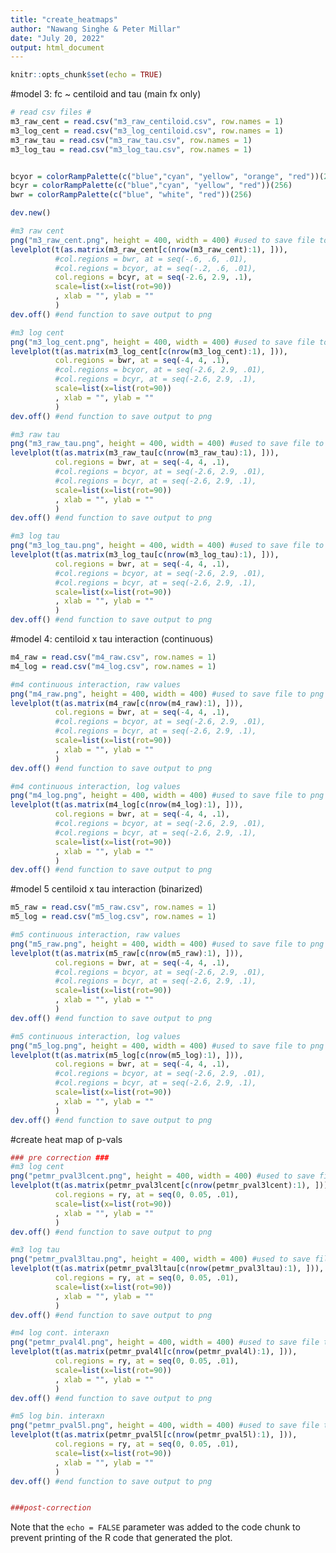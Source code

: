 ---
title: "create_heatmaps"
author: "Nawang Singhe & Peter Millar"
date: "July 20, 2022"
output: html_document
---

```{r setup, include=FALSE}
knitr::opts_chunk$set(echo = TRUE)
```

#model 3: fc ~ centiloid and tau (main fx only)
```{r}
# read csv files #
m3_raw_cent = read.csv("m3_raw_centiloid.csv", row.names = 1)
m3_log_cent = read.csv("m3_log_centiloid.csv", row.names = 1)
m3_raw_tau = read.csv("m3_raw_tau.csv", row.names = 1)
m3_log_tau = read.csv("m3_log_tau.csv", row.names = 1)


bcyor = colorRampPalette(c("blue","cyan", "yellow", "orange", "red"))(256)
bcyr = colorRampPalette(c("blue","cyan", "yellow", "red"))(256)
bwr = colorRampPalette(c("blue", "white", "red"))(256)

dev.new()

#m3 raw cent
png("m3_raw_cent.png", height = 400, width = 400) #used to save file to png output
levelplot(t(as.matrix(m3_raw_cent[c(nrow(m3_raw_cent):1), ])), 
          #col.regions = bwr, at = seq(-.6, .6, .01), 
          #col.regions = bcyor, at = seq(-.2, .6, .01),
          col.regions = bcyr, at = seq(-2.6, 2.9, .1), 
          scale=list(x=list(rot=90))
          , xlab = "", ylab = ""
          )
dev.off() #end function to save output to png

#m3 log cent
png("m3_log_cent.png", height = 400, width = 400) #used to save file to png output
levelplot(t(as.matrix(m3_log_cent[c(nrow(m3_log_cent):1), ])), 
          col.regions = bwr, at = seq(-4, 4, .1), 
          #col.regions = bcyor, at = seq(-2.6, 2.9, .01),
          #col.regions = bcyr, at = seq(-2.6, 2.9, .1), 
          scale=list(x=list(rot=90))
          , xlab = "", ylab = ""
          )
dev.off() #end function to save output to png

#m3 raw tau
png("m3_raw_tau.png", height = 400, width = 400) #used to save file to png output
levelplot(t(as.matrix(m3_raw_tau[c(nrow(m3_raw_tau):1), ])), 
          col.regions = bwr, at = seq(-4, 4, .1), 
          #col.regions = bcyor, at = seq(-2.6, 2.9, .01),
          #col.regions = bcyr, at = seq(-2.6, 2.9, .1),  
          scale=list(x=list(rot=90))
          , xlab = "", ylab = ""
          )
dev.off() #end function to save output to png

#m3 log tau
png("m3_log_tau.png", height = 400, width = 400) #used to save file to png output
levelplot(t(as.matrix(m3_log_tau[c(nrow(m3_log_tau):1), ])), 
          col.regions = bwr, at = seq(-4, 4, .1), 
          #col.regions = bcyor, at = seq(-2.6, 2.9, .01),
          #col.regions = bcyr, at = seq(-2.6, 2.9, .1), 
          scale=list(x=list(rot=90))
          , xlab = "", ylab = ""
          )
dev.off() #end function to save output to png


```

#model 4: centiloid x tau interaction (continuous)
```{r}
m4_raw = read.csv("m4_raw.csv", row.names = 1)
m4_log = read.csv("m4_log.csv", row.names = 1)

#m4 continuous interaction, raw values
png("m4_raw.png", height = 400, width = 400) #used to save file to png output
levelplot(t(as.matrix(m4_raw[c(nrow(m4_raw):1), ])), 
          col.regions = bwr, at = seq(-4, 4, .1), 
          #col.regions = bcyor, at = seq(-2.6, 2.9, .01),
          #col.regions = bcyr, at = seq(-2.6, 2.9, .1), 
          scale=list(x=list(rot=90))
          , xlab = "", ylab = ""
          )
dev.off() #end function to save output to png

#m4 continuous interaction, log values
png("m4_log.png", height = 400, width = 400) #used to save file to png output
levelplot(t(as.matrix(m4_log[c(nrow(m4_log):1), ])), 
          col.regions = bwr, at = seq(-4, 4, .1), 
          #col.regions = bcyor, at = seq(-2.6, 2.9, .01),
          #col.regions = bcyr, at = seq(-2.6, 2.9, .1), 
          scale=list(x=list(rot=90))
          , xlab = "", ylab = ""
          )
dev.off() #end function to save output to png

```

#model 5 centiloid x tau interaction (binarized)
```{r}
m5_raw = read.csv("m5_raw.csv", row.names = 1)
m5_log = read.csv("m5_log.csv", row.names = 1)

#m5 continuous interaction, raw values
png("m5_raw.png", height = 400, width = 400) #used to save file to png output
levelplot(t(as.matrix(m5_raw[c(nrow(m5_raw):1), ])), 
          col.regions = bwr, at = seq(-4, 4, .1), 
          #col.regions = bcyor, at = seq(-2.6, 2.9, .01),
          #col.regions = bcyr, at = seq(-2.6, 2.9, .1), 
          scale=list(x=list(rot=90))
          , xlab = "", ylab = ""
          )
dev.off() #end function to save output to png

#m5 continuous interaction, log values
png("m5_log.png", height = 400, width = 400) #used to save file to png output
levelplot(t(as.matrix(m5_log[c(nrow(m5_log):1), ])), 
          col.regions = bwr, at = seq(-4, 4, .1), 
          #col.regions = bcyor, at = seq(-2.6, 2.9, .01),
          #col.regions = bcyr, at = seq(-2.6, 2.9, .1), 
          scale=list(x=list(rot=90))
          , xlab = "", ylab = ""
          )
dev.off() #end function to save output to png


```


#create heat map of p-vals
```{r}
### pre correction ###
#m3 log cent
png("petmr_pval3lcent.png", height = 400, width = 400) #used to save file to png output
levelplot(t(as.matrix(petmr_pval3lcent[c(nrow(petmr_pval3lcent):1), ])), 
          col.regions = ry, at = seq(0, 0.05, .01), 
          scale=list(x=list(rot=90))
          , xlab = "", ylab = ""
          )
dev.off() #end function to save output to png

#m3 log tau
png("petmr_pval3ltau.png", height = 400, width = 400) #used to save file to png output
levelplot(t(as.matrix(petmr_pval3ltau[c(nrow(petmr_pval3ltau):1), ])), 
          col.regions = ry, at = seq(0, 0.05, .01),
          scale=list(x=list(rot=90))
          , xlab = "", ylab = ""
          )
dev.off() #end function to save output to png

#m4 log cont. interaxn
png("petmr_pval4l.png", height = 400, width = 400) #used to save file to png output
levelplot(t(as.matrix(petmr_pval4l[c(nrow(petmr_pval4l):1), ])), 
          col.regions = ry, at = seq(0, 0.05, .01),
          scale=list(x=list(rot=90))
          , xlab = "", ylab = ""
          )
dev.off() #end function to save output to png

#m5 log bin. interaxn
png("petmr_pval5l.png", height = 400, width = 400) #used to save file to png output
levelplot(t(as.matrix(petmr_pval5l[c(nrow(petmr_pval5l):1), ])), 
          col.regions = ry, at = seq(0, 0.05, .01),
          scale=list(x=list(rot=90))
          , xlab = "", ylab = ""
          )
dev.off() #end function to save output to png


###post-correction


```

Note that the `echo = FALSE` parameter was added to the code chunk to prevent printing of the R code that generated the plot.
